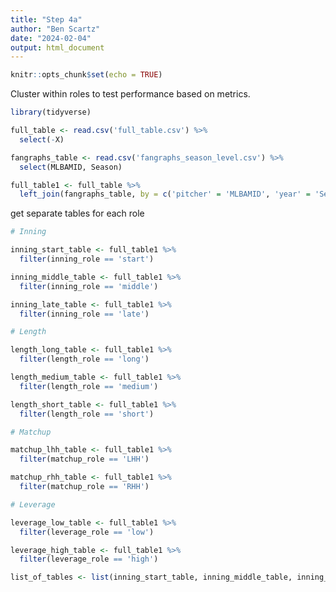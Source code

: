 ---
title: "Step 4a"
author: "Ben Scartz"
date: "2024-02-04"
output: html_document
---

```{r setup, include=FALSE}
knitr::opts_chunk$set(echo = TRUE)
```

Cluster within roles to test performance based on metrics.

```{r}
library(tidyverse)
```

```{r}
full_table <- read.csv('full_table.csv') %>% 
  select(-X)

fangraphs_table <- read.csv('fangraphs_season_level.csv') %>%
  select(MLBAMID, Season)

full_table1 <- full_table %>%
  left_join(fangraphs_table, by = c('pitcher' = 'MLBAMID', 'year' = 'Season'))
```

get separate tables for each role

```{r}
# Inning

inning_start_table <- full_table1 %>%
  filter(inning_role == 'start')

inning_middle_table <- full_table1 %>%
  filter(inning_role == 'middle')

inning_late_table <- full_table1 %>%
  filter(inning_role == 'late')

# Length

length_long_table <- full_table1 %>%
  filter(length_role == 'long')

length_medium_table <- full_table1 %>%
  filter(length_role == 'medium')

length_short_table <- full_table1 %>%
  filter(length_role == 'short')

# Matchup

matchup_lhh_table <- full_table1 %>%
  filter(matchup_role == 'LHH')

matchup_rhh_table <- full_table1 %>%
  filter(matchup_role == 'RHH')

# Leverage

leverage_low_table <- full_table1 %>%
  filter(leverage_role == 'low')

leverage_high_table <- full_table1 %>%
  filter(leverage_role == 'high')

list_of_tables <- list(inning_start_table, inning_middle_table, inning_late_table, length_long_table, length_medium_table, length_short_table, matchup_lhh_table, matchup_rhh_table, leverage_low_table, leverage_high_table)
```





